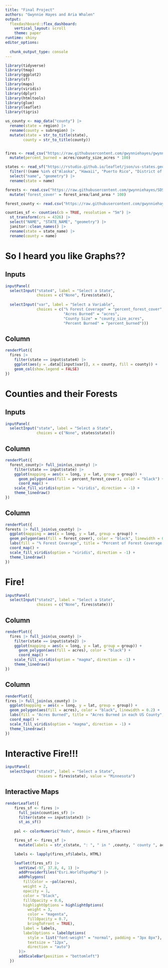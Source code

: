 ```yaml
---
title: "Final Project"
authors: "Gwynnie Hayes and Aria Whalen"
output: 
  flexdashboard::flex_dashboard:
    vertical_layout: scroll
    theme: paper
runtime: shiny
editor_options: 
  
  chunk_output_type: console
---
```


```r
library(tidyverse)
library(tmap)
library(ggplot2)
library(sf)
library(maps)
library(viridis)
library(dplyr)
library(htmltools)
library(glue)
library(leaflet)
library(tigris)

us_county <- map_data("county") |>
  rename(state = region) |>
  rename(county = subregion) |>
  mutate(state = str_to_title(state),
        county = str_to_title(county))


fires <- read_csv("https://raw.githubusercontent.com/gwynniehayes/gwynnie-aria/refs/heads/main/Final%20Project/final_fires.csv") |>
  mutate(percent_burned = acres/county_size_acres * 100)

states <- read_sf("https://rstudio.github.io/leaflet/json/us-states.geojson") |>
  filter(!(name %in% c("Alaska", "Hawaii", "Puerto Rico", "District of Columbia"))) |>
  select("name", "geometry") |>
  rename(state = name)

forests <- read.csv("https://raw.githubusercontent.com/gwynniehayes/SDS264/refs/heads/main/data/forests.csv") |>
  mutate('forest_cover' = forest_area/land_area * 100) 

forest_county <- read.csv("https://raw.githubusercontent.com/gwynniehayes/gwynnie-aria/refs/heads/main/Final%20Project/forest_county.csv")

counties_sf <- counties(cb = TRUE, resolution = "5m") |> 
  st_transform(crs = 4326) |>
  select("NAME", "STATE_NAME", "geometry") |>
  janitor::clean_names() |>
  rename(state = state_name) |>
  rename(county = name)
```

So I heard you like Graphs??
======================

Inputs {.sidebar}
-------------------------
```r
inputPanel(
  selectInput("state4", label = "Select a State",
              choices = c("None", fires$state)),
  
  selectInput("var", label = "Select a Variable",
              choices = c("% Forest Coverage" = "percent_forest_cover", 
                          "Acres Burned" = "acres", 
                          "County Size" = "county_size_acres",
                          "Percent Burned" = "percent_burned")))
```

Column
--------

```r
renderPlot({
  fires |>
    filter(state == input$state4) |>
    ggplot(aes(y = .data[[input$var]], x = county, fill = county)) +
    geom_col(show.legend = FALSE) 
})
```


Counties and their Forests 
=======================

Inputs {.sidebar}
-------------------------
```r
inputPanel(
  selectInput("state", label = "Select a State",
              choices = c("None", states$state)))
```

Column 
--------------------

```r
renderPlot({
  forest_county|> full_join(us_county) |>
    filter(state == input$state) |> 
    ggplot(mapping = aes(x = long, y = lat, group = group)) + 
      geom_polygon(aes(fill = percent_forest_cover), color = "black") +
      coord_map() +
    scale_fill_viridis(option = "viridis", direction = -1) +
    theme_linedraw()
})
```

Column 
---------
```r
renderPlot({
forests |> full_join(us_county) |>
  ggplot(mapping = aes(x = long, y = lat, group = group)) + 
  geom_polygon(aes(fill = forest_cover), color = "black", linewidth = 0.2) + 
  labs(fill = "% Forest Coverage", title = "Percent of Forest Coverage in each US State", x = "Longitude", y = "Latitude", caption = "Data Source: USDA Forest Service FIA Annual Report") +
  coord_map() +
  scale_fill_viridis(option = "viridis", direction = -1) +
  theme_linedraw()
})
```

Fire!
===============
```r
inputPanel(
  selectInput("state2", label = "Select a State",
              choices = c("None", fires$state)))
```

Column 
-------------
```r
renderPlot({
  fires |> full_join(us_county) |>
    filter(state == input$state2) |>
    ggplot(mapping = aes(x = long, y = lat, group = group)) + 
      geom_polygon(aes(fill = acres), color = "black") +
      coord_map() +
    scale_fill_viridis(option = "magma", direction = -1) +
    theme_linedraw()
})
```

Column 
------------
```r
renderPlot({
fires |> full_join(us_county) |>
  ggplot(mapping = aes(x = long, y = lat, group = group)) + 
  geom_polygon(aes(fill = acres), color = "black", linewidth = 0.2) + 
  labs(fill = "Acres Burned", title = "Acres Burned in each US County", x = "Longitude", y = "Latitude", caption = "Data Source: USDA Forest Service FIA Annual Report") +
  coord_map() +
  scale_fill_viridis(option = "magma", direction = -1) +
  theme_linedraw()
})
```

Interactive Fire!!! 
==========

```r
inputPanel(
  selectInput("state3", label = "Select a State",
              choices = fires$state), value = "Minnesota")
```

## Interactive Maps

```r
renderLeaflet({
    fires_sf <- fires |>
      full_join(counties_sf) |>
      filter(state == input$state3) |>
      st_as_sf()
    
    pal <- colorNumeric("Reds", domain = fires_sf$acres)

    fires_sf <- fires_sf |>
      mutate(labels = str_c(state, ": ", " in " ,county, " county ", acres, " acres burned"))

    labels <- lapply(fires_sf$labels, HTML)

    leaflet(fires_sf) |>
      setView(-97, 37.8, 4, 1) |>
      addProviderTiles("Esri.WorldTopoMap") |>
      addPolygons(
        fillColor = ~pal(acres),
        weight = 2,
        opacity = 1,
        color = "black",
        fillOpacity = 0.6,
        highlightOptions = highlightOptions(
          weight = 3,
          color = "magenta",
          fillOpacity = 0.7,
          bringToFront = TRUE),
        label = labels,
        labelOptions = labelOptions(
          style = list("font-weight" = "normal", padding = "3px 8px"),
          textsize = "12px",
          direction = "auto")
      )|>
      addScaleBar(position = "bottomleft") 
  })
```


